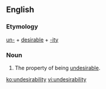 ==English==

===Etymology===
[[un-]] + [[desirable]] + [[-ity]]

===Noun===
{{en-noun|-}}

# The property of being [[undesirable]].

[[ko:undesirability]]
[[vi:undesirability]]